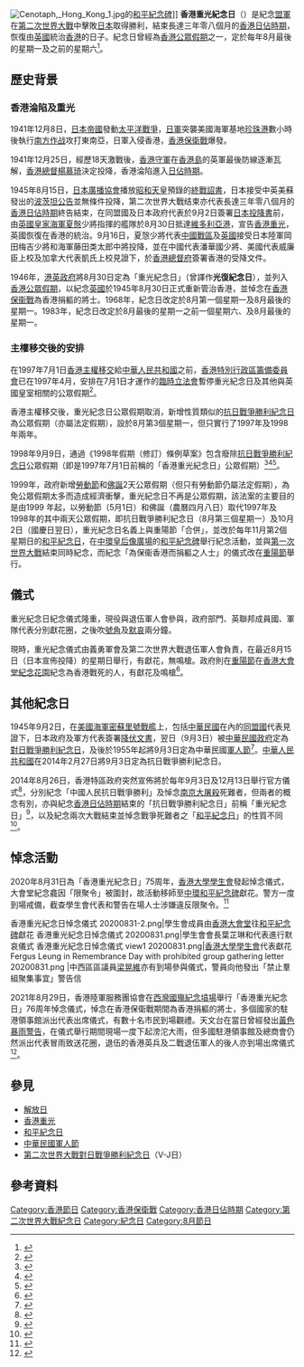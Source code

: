 {{about|「'''香港重光紀念日'''」||香港重光}}
{{Infobox Holiday
|holiday_name=重光紀念日
|type=歷史
|image=1945 liberation of Hong Kong at Cenotaph.jpg
|imagesize= 250 
|caption= 1945年香港重光典禮
|nickname=
|observedby= {{flag|英屬香港}}
|observances=獻花、默哀
|significance=紀念[[香港重光|香港重光]]
|frequency=一年一度
|date=八月最後一個星期一及之前的星期六
|date2015=8月29日、31日
|date2016=8月27日、29日
|date2017=8月26日、28日
|date2018=8月25日、27日
|date2019=8月24日、26日
|date2020=8月29日、31日
|date2021=8月28日、30日
|date2022=8月27日、29日
|celebrations=
|relatedto=[[第二次世界大戰對日戰爭勝利紀念日|對日戰爭勝利紀念日]]
}}
[[File:Cenotaph,_Hong_Kong_1.jpg|thumb]]的[[和平紀念碑_(香港)|和平紀念碑]]]]
'''香港重光紀念日'''（{{lang-en|Liberation Day}}）是紀念[[同盟國_(第二次世界大戰)|盟軍]]在[[第二次世界大戰|第二次世界大戰]]中擊敗[[大日本帝國|日本]]取得勝利，結束長達三年零八個月的[[香港日佔時期|香港日佔時期]]，恢復由[[英國|英國]]統治[[英屬香港|香港]]的日子。紀念日曾經為[[香港公眾假期|香港公眾假期]]之一，定於每年8月最後的星期一及之前的星期六<ref>{{cite web|url= https://www.elegislation.gov.hk/hk/cap149!zh-Hant-hk/sch0|title= 香港法例第149章 《公眾假期條例》 附表|date= 1997年6月30日|website= |publisher= |author= |access-date= |quote= (n) 8月最後一個星期一之前的星期六；(o) 重光紀念日，即8月最後一個星期一；|archive-date= 2021年9月2日|archive-url= https://web.archive.org/web/20210902092627/https://www.elegislation.gov.hk/hk/cap149%21zh-Hant-hk/sch0|dead-url= no}}</ref>。

== 歷史背景 ==
=== 香港淪陷及重光 ===
1941年12月8日，[[日本帝國|日本帝國]]發動[[太平洋戰爭|太平洋戰爭]]，[[日軍|日軍]]突襲美國海軍基地[[珍珠港事件|珍珠港]]數小時後執行[[南方作战|南方作战]]攻打東南亞，日軍入侵香港，[[香港保衛戰|香港保衛戰]]爆發。

1941年12月25日，經歷18天激戰後，[[香港保衛戰#駐港英軍|香港守軍]]在[[香港島|香港島]]的英軍最後防線逐漸瓦解，[[香港總督|香港總督]][[楊慕琦|楊慕琦]]決定投降，香港淪陷進入[[香港日佔時期|日佔時期]]。

1945年8月15日，[[日本廣播協會|日本廣播協會]]播放[[昭和天皇|昭和天皇]]預錄的[[終戰詔書|終戰詔書]]，日本接受中英美蘇發出的[[波茨坦公告|波茨坦公告]]並無條件投降，第二次世界大戰结束亦代表長達三年零八個月的[[香港日佔時期|香港日佔時期]]終告結束，在同盟國及日本政府代表於9月2日簽署[[日本投降書|日本投降書]]前，由[[英國皇家海軍|英國皇家海軍]][[夏慤|夏慤]]少將指揮的艦隊於8月30日抵達[[維多利亞港|維多利亞港]]，宣告[[香港重光|香港重光]]，英國恢復在香港的統治。9月16日，夏愨少將代表[[中國戰區|中國戰區]]及[[英國|英國]]接受日本陸軍岡田梅吉少將和海軍藤田类太郎中將投降，並在中國代表潘華國少將、美國代表威廉臣上校及加拿大代表凱氏上校見證下，於[[香港總督府|香港總督府]]簽署香港的受降文件。

1946年，[[港英政府|港英政府]]將8月30日定為「重光紀念日」（曾譯作'''光復紀念日'''），並列入[[香港公眾假期|香港公眾假期]]，以紀念[[英國|英國]]於1945年8月30日正式重新管治香港，並悼念在[[香港保衞戰|香港保衞戰]]為香港捐軀的將士。1968年，紀念日改定於8月第一個星期一及8月最後的星期一。1983年，紀念日改定於8月最後的星期一之前一個星期六、及8月最後的星期一。

=== 主權移交後的安排 ===
在1997年7月1日[[香港主權移交|香港主權移交]]給[[中華人民共和國|中華人民共和國]]之前，[[香港特別行政區籌備委員會|香港特別行政區籌備委員會]]已在1997年4月，安排在7月1日才運作的[[臨時立法會|臨時立法會]]暫停重光紀念日及其他與英國皇室相關的公眾假期<ref>{{cite web |title=假日（1997年及1998 年）條例 |url=https://www.legco.gov.hk/yr97-98/chinese/bills/bills01/cbills01.htm |publisher=臨時立法會 |access-date=2018-11-20 |archive-date=2021-05-21 |archive-url=https://web.archive.org/web/20210521192152/https://www.legco.gov.hk/yr97-98/chinese/bills/bills01/cbills01.htm |dead-url=no }}</ref>。

香港主權移交後，重光紀念日公眾假期取消，新增性質類似的[[抗日戰爭勝利紀念日|抗日戰爭勝利紀念日]]為公眾假期（亦屬法定假期），設於8月第3個星期一，但只實行了1997年及1998年兩年。

1998年9月9日，通過《1998年假期（修訂）條例草案》包含廢除[[:抗日戰爭勝利紀念日|抗日戰爭勝利紀念日]]公眾假期（即是1997年7月1日前稱的「香港重光紀念日」公眾假期）<ref>{{cite web|url=http://www.legco.gov.hk/yr98-99/chinese/counmtg/hansard/980909fc.pdf|title=會議過程正式紀錄P.63-88|publisher=香港立法會|date=1998-09-09|accessdate=2018-10-23|archive-date=2019-05-13|archive-url=https://web.archive.org/web/20190513071957/http://www.legco.gov.hk/yr98-99/chinese/counmtg/hansard/980909fc.pdf|dead-url=no}}</ref><ref>{{cite web |title=《1998年假期(修訂)條例草案》委員會報告條例草案》委員會報告 |url=https://www.legco.gov.hk/yr98-99/chinese/bc/bc51/reports/b109c.pdf |publisher=香港立法會 |access-date=2018-11-20 |archive-date=2020-09-23 |archive-url=https://web.archive.org/web/20200923225449/https://www.legco.gov.hk/yr98-99/chinese/bc/bc51/reports/b109c.pdf |dead-url=no }}</ref><ref>{{cite web |title=1998年假期(修訂)條例草案委員會 |url=https://www.legco.gov.hk/yr98-99/chinese/bc/bc51/general/cbc51.htm |access-date=2020-09-01 |archive-date=2019-10-31 |archive-url=https://web.archive.org/web/20191031222229/https://www.legco.gov.hk/yr98-99/chinese/bc/bc51/general/cbc51.htm |dead-url=no }}</ref>。

1999年，政府新增[[國際勞動節|勞動節]]和[[佛誕|佛誕]]2天公眾假期（但只有勞動節仍屬法定假期），為免公眾假期太多而造成經濟衝擊，重光紀念日不再是公眾假期，該法案的主要目的是由1999 年起，以勞動節（5月1日）和佛誕（農曆四月八日）取代1997年及1998年的其中兩天公眾假期，即抗日戰爭勝利紀念日（8月第三個星期一）及10月2日（國慶日翌日），重光紀念日名義上與重陽節「合併」，並改於每年11月第2個星期日的[[和平紀念日_(香港)|和平紀念日]]，在[[中環|中環]][[皇后像廣場|皇后像廣場]]的[[和平紀念碑_(香港)|和平紀念碑]]舉行紀念活動，並與[[第一次世界大戰|第一次世界大戰]]結束同時紀念，而紀念「為保衞香港而捐軀之人士」的儀式改在[[重陽節|重陽節]]舉行。

== 儀式 ==
重光紀念日紀念儀式隆重，現役與退伍軍人會參與，政府部門、英聯邦成員國、軍隊代表分別獻花圈，之後吹[[號角|號角]]及[[默哀|默哀]]兩分鐘。

現時，重光紀念儀式由義勇軍會及第二次世界大戰退伍軍人會負責，在最近8月15日（日本宣佈投降）的星期日舉行，有獻花，無鳴槍。政府則在[[重陽節|重陽節]]在[[香港大會堂紀念花園|香港大會堂紀念花園]]紀念為香港戰死的人，有獻花及鳴槍<ref name="遺忘了的重光紀念日">{{cite news |title=我們丟失的不只是一天假期 遺忘了的重光紀念日 |url=https://hk.news.appledaily.com/local/daily/article/20120826/18000529 |work=蘋果日報 |date=2012-08-26 |accessdate=2018-11-20 |archive-date=2020-06-21 |archive-url=https://web.archive.org/web/20200621134159/https://hk.news.appledaily.com/local/daily/article/20120826/18000529 |dead-url=yes }}</ref>。

== 其他紀念日 ==
1945年9月2日，在[[美國海軍|美國海軍]][[密蘇里號戰艦_(BB-63)|密蘇里號戰艦]]上，包括[[中華民國|中華民國]]在內的[[同盟國_(第二次世界大戰)|同盟國]]代表見證下，日本政府及軍方代表簽署[[降伏文書|降伏文書]]，翌日（9月3日）被[[中華民國政府|中華民國政府]]定為[[第二次世界大战对日战争胜利纪念日|對日戰爭勝利紀念日]]，及後於1955年起將9月3日定為中華民國[[軍人節|軍人節]]<ref>{{cite news |title=蔡英文鼓勵軍人在軍人節穿軍裝休假惹議 |url=https://www.bbc.com/zhongwen/trad/china/2016/09/160902_taiwan_tsai_uniform |accessdate=2020-09-03 |work=BBC |date=2016-09-02 |archive-date=2021-02-03 |archive-url=https://web.archive.org/web/20210203164529/https://www.bbc.com/zhongwen/trad/china/2016/09/160902_taiwan_tsai_uniform |dead-url=no }}</ref>。[[中華人民共和國|中華人民共和國]]在2014年2月27日將9月3日定為抗日戰爭勝利紀念日。

2014年8月26日，香港特區政府突然宣佈將於每年9月3日及12月13日舉行官方儀式<ref>{{cite news |date=2014年8月26日 |title=港府突宣布辦抗日紀念活動 跟中央路線 |newspaper=[[信報財經新聞|信報財經新聞]] |url=http://www2.hkej.com/instantnews/market/article/887970/%E6%B8%AF%E5%BA%9C%E7%AA%81%E5%AE%A3%E5%B8%83%E8%BE%A6%E6%8A%97%E6%97%A5%E7%B4%80%E5%BF%B5%E6%B4%BB%E5%8B%95+%E8%B7%9F%E4%B8%AD%E5%A4%AE%E8%B7%AF%E7%B7%9A |accessdate=2015-07-09 |archiveurl=https://web.archive.org/web/20200515065048/https://www2.hkej.com/instantnews/market/article/887970/%E6%B8%AF%E5%BA%9C%E7%AA%81%E5%AE%A3%E5%B8%83%E8%BE%A6%E6%8A%97%E6%97%A5%E7%B4%80%E5%BF%B5%E6%B4%BB%E5%8B%95+%E8%B7%9F%E4%B8%AD%E5%A4%AE%E8%B7%AF%E7%B7%9A |archivedate=2020-05-15 |deadurl=yes }}</ref>，分別紀念「中國人民抗日戰爭勝利」及悼念[[南京大屠殺|南京大屠殺]]死難者，但兩者的概念有別，亦與紀念[[香港日佔時期|香港日佔時期]]結束的「抗日戰爭勝利紀念日」前稱「重光紀念日」<ref name="rfi-2015-05-14">{{cite news |title=香港回歸取消港英政府抗日勝利假期現配合國策又再放假 |url=https://www.rfi.fr/tw/%E7%A4%BE%E6%9C%83/20150514-%E9%A6%99%E6%B8%AF%E5%9B%9E%E6%AD%B8%E5%8F%96%E6%B6%88%E6%B8%AF%E8%8B%B1%E6%94%BF%E5%BA%9C%E6%8A%97%E6%97%A5%E5%8B%9D%E5%88%A9%E5%81%87%E6%9C%9F%E7%8F%BE%E9%85%8D%E5%90%88%E5%9C%8B%E7%AD%96%E5%8F%88%E5%86%8D%E6%94%BE%E5%81%87 |work=RFI |date=2015-05-14 |accessdate=2020-09-03 |archive-date=2021-02-03 |archive-url=https://web.archive.org/web/20210203164508/https://www.rfi.fr/tw/%E7%A4%BE%E6%9C%83/20150514-%E9%A6%99%E6%B8%AF%E5%9B%9E%E6%AD%B8%E5%8F%96%E6%B6%88%E6%B8%AF%E8%8B%B1%E6%94%BF%E5%BA%9C%E6%8A%97%E6%97%A5%E5%8B%9D%E5%88%A9%E5%81%87%E6%9C%9F%E7%8F%BE%E9%85%8D%E5%90%88%E5%9C%8B%E7%AD%96%E5%8F%88%E5%86%8D%E6%94%BE%E5%81%87 |dead-url=no }}</ref>，以及紀念兩次大戰結束並悼念戰爭死難者之「[[和平紀念日_(香港)|和平紀念日]]」的性質不同<ref>{{cite news |title=香港重光紀念73年　團體在大會堂紀念公園獻花悼念 |url=https://www.hk01.com/%E7%A4%BE%E6%9C%83%E6%96%B0%E8%81%9E/221742/%E9%A6%99%E6%B8%AF%E9%87%8D%E5%85%89%E7%B4%80%E5%BF%B573%E5%B9%B4-%E5%9C%98%E9%AB%94%E5%9C%A8%E5%A4%A7%E6%9C%83%E5%A0%82%E7%B4%80%E5%BF%B5%E5%85%AC%E5%9C%92%E7%8D%BB%E8%8A%B1%E6%82%BC%E5%BF%B5 |work=香港01 |date=2018-08-12 |accessdate=2020-09-03 |archive-date=2021-03-13 |archive-url=https://web.archive.org/web/20210313051514/https://www.hk01.com/%E7%A4%BE%E6%9C%83%E6%96%B0%E8%81%9E/221742/%E9%A6%99%E6%B8%AF%E9%87%8D%E5%85%89%E7%B4%80%E5%BF%B573%E5%B9%B4-%E5%9C%98%E9%AB%94%E5%9C%A8%E5%A4%A7%E6%9C%83%E5%A0%82%E7%B4%80%E5%BF%B5%E5%85%AC%E5%9C%92%E7%8D%BB%E8%8A%B1%E6%82%BC%E5%BF%B5 |dead-url=no }}</ref>。

== 悼念活動 ==
2020年8月31日為「香港重光紀念日」75周年，[[香港大學學生會|香港大學學生會]]發起悼念儀式，大會堂紀念龕因「限聚令」被圍封，故活動移師至[[中環|中環]][[和平紀念碑|和平紀念碑]]獻花。警方一度到場戒備，截查學生會代表和警告在場人士涉嫌違反限聚令。<ref>{{cite news |title=港大學生會發起「香港重光紀念日」悼念儀式 警到場戒備 |url=https://hd.stheadline.com/news/realtime/hk/1860346/%E5%8D%B3%E6%99%82-%E6%B8%AF%E8%81%9E-%E6%B8%AF%E5%A4%A7%E5%AD%B8%E7%94%9F%E6%9C%83%E7%99%BC%E8%B5%B7-%E9%A6%99%E6%B8%AF%E9%87%8D%E5%85%89%E7%B4%80%E5%BF%B5%E6%97%A5-%E6%82%BC%E5%BF%B5%E5%84%80%E5%BC%8F-%E8%AD%A6%E5%88%B0%E5%A0%B4%E6%88%92%E5%82%99 |accessdate=2020-09-04 |work=頭條日報 |date=2020-08-31 |archive-date=2021-02-03 |archive-url=https://web.archive.org/web/20210203164424/https://hd.stheadline.com/news/realtime/hk/1860346/%E5%8D%B3%E6%99%82-%E6%B8%AF%E8%81%9E-%E6%B8%AF%E5%A4%A7%E5%AD%B8%E7%94%9F%E6%9C%83%E7%99%BC%E8%B5%B7-%E9%A6%99%E6%B8%AF%E9%87%8D%E5%85%89%E7%B4%80%E5%BF%B5%E6%97%A5-%E6%82%BC%E5%BF%B5%E5%84%80%E5%BC%8F-%E8%AD%A6%E5%88%B0%E5%A0%B4%E6%88%92%E5%82%99 |dead-url=no }}</ref>
<gallery>
香港重光紀念日悼念儀式 20200831-2.png|學生會成員由[[香港大會堂|香港大會堂]]往[[和平紀念碑|和平紀念碑]]獻花
香港重光紀念日悼念儀式 20200831.png|學生會會長葉芷琳和代表進行默哀儀式
香港重光紀念日悼念儀式 view1 20200831.png|[[香港大學學生會|香港大學學生會]]代表獻花
Fergus Leung in Remembrance Day with prohibited group gathering letter 20200831.png |中西區區議員[[梁晃維|梁晃維]]亦有到場參與儀式，警員向他發出「禁止羣組聚集事宜」警告信
</gallery>

2021年8月29日，香港陸軍服務團協會在[[西灣國殤紀念墳場|西灣國殤紀念墳場]]舉行「香港重光紀念日」76周年悼念儀式，悼念在香港保衛戰期間為香港捐軀的將士，多個國家的駐港領事館派出代表出席儀式，有數十名市民到場觀禮。天文台在當日曾經發出[[黃色暴雨警告|黃色暴雨警告]]，在儀式舉行期間現場一度下起滂沱大雨，但多國駐港領事館及總商會仍然派出代表冒雨致送花圈，退伍的香港英兵及二戰退伍軍人的後人亦到場出席儀式<ref name="重光紀念日76周年盡本分紀念">{{cite news |title=重光紀念日 76 周年　數十市民領事冒雨出席　退役華籍英兵：盡本分紀念 |url=https://www.thestandnews.com/politics/%E9%87%8D%E5%85%89%E7%B4%80%E5%BF%B5%E6%97%A5-76-%E5%91%A8%E5%B9%B4-%E6%95%B8%E5%8D%81%E5%B8%82%E6%B0%91%E9%A0%98%E4%BA%8B%E5%86%92%E9%9B%A8%E5%87%BA%E5%B8%AD-%E9%80%80%E5%BD%B9%E8%8F%AF%E7%B1%8D%E8%8B%B1%E5%85%B5%E7%9B%A1%E6%9C%AC%E5%88%86%E7%B4%80%E5%BF%B5 |accessdate=2021-11-18 |work=立場新聞 |date=2020-08-29 |archive-date=2021-08-29 |archive-url=https://web.archive.org/web/20210829093545/https://www.thestandnews.com/politics/%E9%87%8D%E5%85%89%E7%B4%80%E5%BF%B5%E6%97%A5-76-%E5%91%A8%E5%B9%B4-%E6%95%B8%E5%8D%81%E5%B8%82%E6%B0%91%E9%A0%98%E4%BA%8B%E5%86%92%E9%9B%A8%E5%87%BA%E5%B8%AD-%E9%80%80%E5%BD%B9%E8%8F%AF%E7%B1%8D%E8%8B%B1%E5%85%B5%E7%9B%A1%E6%9C%AC%E5%88%86%E7%B4%80%E5%BF%B5 |dead-url=no }}</ref>。

== 參見 ==
*[[解放日|解放日]]
*[[香港重光|香港重光]]
*[[和平紀念日_(香港)|和平紀念日]]
*[[軍人節#中華民國|中華民國軍人節]]
*[[第二次世界大戰對日戰爭勝利紀念日|第二次世界大戰對日戰爭勝利紀念日]]（V-J日）

==參考資料==
{{reflist|2}}

{{香港節日}}
{{亞洲题目|節日}}
{{Hong Kong topics}}
[[Category:香港節日|Category:香港節日]]
[[Category:香港保衛戰|Category:香港保衛戰]]
[[Category:香港日佔時期|Category:香港日佔時期]]
[[Category:第二次世界大戰紀念日|Category:第二次世界大戰紀念日]]
[[Category:紀念日|Category:紀念日]]
[[Category:8月節日|Category:8月節日]]